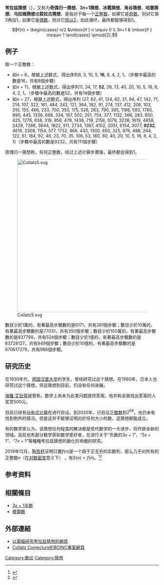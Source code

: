 {{Refimprove|time=2019-12-16T04:45:26+00:00}}
{{noteTA
|1=zh-cn:数式; zh-tw:公式; zh-hk:數式
}}
{{unsolved|數學|對所有[[正整数|正整数]]，如果它是[[奇數|奇數]]，則對它乘3再加1，如果它是[[偶數|偶數]]，則對它[[除以二|除以2]]，如此循環，最終都能夠得到1。}}
'''考拉兹猜想'''（{{lang-en|Collatz conjecture}}），又称为'''奇偶归一猜想'''、'''3n+1猜想'''、'''冰雹猜想'''、'''角谷猜想'''、'''哈塞猜想'''、'''乌拉姆猜想'''或'''叙拉古猜想'''，是指对于每一个[[正整数|正整数]]，如果它是[[奇数|奇数]]，则对它乘3再加1，如果它是[[偶数|偶数]]，则对它[[除以二|除以2]]，如此循环，最终都能够得到1。

:<math> f(n) = \begin{cases} n/2 &\mbox{if } n \equiv 0 \\ 3n+1 & \mbox{if } n\equiv 1 \end{cases} \pmod{2}. </math>

==例子==
取一个正整数：
* 如<math>n</math> = 6，根据上述数式，得出序列6, 3, 10, 5, '''16''', 8, 4, 2, 1。（步驟中最高的數是16，共有8個步驟）
* 如<math>n</math> = 11，根据上述数式，得出序列11, 34, 17, '''52''', 26, 13, 40, 20, 10, 5, 16, 8, 4, 2, 1。（步驟中最高的數是52，共有14個步驟）
* 如<math>n</math> = 27，根据上述数式，得出序列 {27, 82, 41, 124, 62, 31, 94, 47, 142, 71, 214, 107, 322, 161, 484, 242, 121, 364, 182, 91, 274, 137, 412, 206, 103, 310, 155, 466, 233, 700, 350, 175, 526, 263, 790, 395, 1186, 593, 1780, 890, 445, 1336, 668, 334, 167, 502, 251, 754, 377, 1132, 566, 283, 850, 425, 1276, 638, 319, 958, 479, 1438, 719, 2158, 1079, 3238, 1619, 4858, 2429, 7288, 3644, 1822, 911, 2734, 1367, 4102, 2051, 6154, 3077, '''9232''', 4616, 2308, 1154, 577, 1732, 866, 433, 1300, 650, 325, 976, 488, 244, 122, 61, 184, 92, 46, 23, 70, 35, 106, 53, 160, 80, 40, 20, 10, 5, 16, 8, 4, 2, 1}（步驟中最高的數是9232，共有111個步驟）
奇偶归一猜想称，任何正整数，经过上述计算步骤後，最终都会得到1。

[[File:Collatz5.svg|500px]]

數目少於1萬的，有著最高步驟數的是6171，共有261個步驟；數目少於10萬的，有著最高步驟數的是77031，共有350個步驟；數目少於100萬的，有著最高步驟數的是837799，共有524個步驟；數目少於1億的，有著最高步驟數的是63728127，共有949個步驟；數目少於10億的，有著最高步驟數的是670617279，共有986個步驟。

==研究历史==
在1930年代，[[德国|德国]][[汉堡大学|汉堡大学]]的学生{{le|洛薩·考拉兹|Lothar Collatz|考拉兹}}，曾经研究过这个猜想。在1960年，日本人{{le|角谷静夫|Shizuo Kakutani}}也研究过这个猜想。但这猜想到目前，仍没有任何进展。

[[保羅·艾狄胥|保羅·艾狄胥]]就曾称，数学上尚未为此类问题提供答案。他并称会替找出答案的人奖赏500元。

目前已经有[[分布式计算|分布式计算]]在进行验证。到2020年，已验证[[正整数|正整数]]到<math>2^{68}</math>，也仍未有找到例外的情况。但是这并不能够证明对於任何大小的数，这猜想都能成立。

有的数学家认为，该猜想任何程度的解决都是现代数学的一大进步，将开辟全新的领域。目前也有部分数学家和数学爱好者，在进行关于“负数的<math>3x+1</math>”、“<math>5x+1</math>”、“<math>7x+1</math>”等種種考拉兹猜想的變化形命題的研究。

2019年12月，[[陶哲轩|陶哲轩]]证明只要<math>f(n)</math>是一个趋于正无穷的实数列，那么几乎对所有的正整数<math>n</math>（在[[对数密度|对数密度]]意义下） ，有<math>S(n)<f(n)</math>。<ref>{{cite web |author1=Kevin Hartnett |title=Mathematician Proves Huge Result on ‘Dangerous’ Problem |url=https://www.quantamagazine.org/mathematician-terence-tao-and-the-collatz-conjecture-20191211/ |website=Quantamagazine |accessdate=2019-12-16 |date=2019-12-11}}</ref><ref>{{cite web |author1=Terence Tao |title=Almost all orbits of the Collatz map attain almost bounded values |url=https://arxiv.org/abs/1909.03562 |website=arXiv |accessdate=2019-12-16 |date=2019-09-13}}</ref>

==参考资料==
{{Reflist}}

==相關條目==
*[[3x_+_1半群|3x + 1半群]]
*[[模算數|模算數]]
== 外部連結 ==
* [http://www.ieeta.pt/~tos/3x+1.html 以電腦研究考拉兹猜想的網頁] {{Wayback|url=http://www.ieeta.pt/~tos/3x+1.html |date=20130318045112 }}
* [http://boinc.thesonntags.com/collatz/ Collatz Conjecture的BOINC專案網頁] {{Wayback|url=http://boinc.thesonntags.com/collatz/ |date=20171204131813 }}

[[Category:数论|Category:数论]]
[[Category:猜想|Category:猜想]]